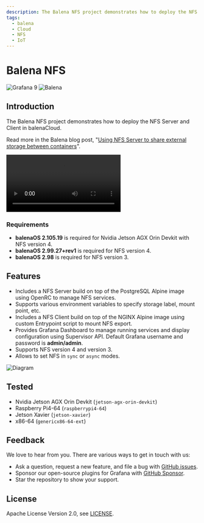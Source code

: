 ```yaml
---
description: The Balena NFS project demonstrates how to deploy the NFS Server and Client in balenaCloud.
tags:
  - balena
  - Cloud
  - NFS
  - IoT
---
```



# Balena NFS

![Grafana 9](https://img.shields.io/badge/Grafana-9.2.2-orange)
![Balena](https://github.com/volkovlabs/balena-nfs/actions/workflows/balena.yml/badge.svg)

## Introduction

The Balena NFS project demonstrates how to deploy the NFS Server and Client in balenaCloud.

Read more in the Balena blog post, "[Using NFS Server to share external storage between containers](https://www.balena.io/blog/using-nfs-server-to-share-external-storage-between-containers-balena/)".

<Video
  src="https://www.youtube.com/embed/_kyNSLeAT84"
  title="Share external storage between containers."
/>

### Requirements

- **balenaOS 2.105.19** is required for Nvidia Jetson AGX Orin Devkit with NFS version 4.
- **balenaOS 2.99.27+rev1** is required for NFS version 4.
- **balenaOS 2.98** is required for NFS version 3.

## Features

- Includes a NFS Server build on top of the PostgreSQL Alpine image using OpenRC to manage NFS services.
- Supports various environment variables to specify storage label, mount point, etc.
- Includes a NFS Client build on top of the NGINX Alpine image using custom Entrypoint script to mount NFS export.
- Provides Grafana Dashboard to manage running services and display configuration using Supervisor API. Default Grafana username and password is **admin/admin**.
- Supports NFS version 4 and version 3.
- Allows to set NFS in `sync` or `async` modes.

![Diagram](https://raw.githubusercontent.com/volkovlabs/balena-nfs/main/img/balena-nfs.png)

## Tested

- Nvidia Jetson AGX Orin Devkit (`jetson-agx-orin-devkit`)
- Raspberry Pi4-64 (`raspberrypi4-64`)
- Jetson Xavier (`jetson-xavier`)
- x86-64 (`genericx86-64-ext`)

## Feedback

We love to hear from you. There are various ways to get in touch with us:

- Ask a question, request a new feature, and file a bug with [GitHub issues](https://github.com/volkovlabs/balena-nfs/issues/new/choose).
- Sponsor our open-source plugins for Grafana with [GitHub Sponsor](https://github.com/sponsors/VolkovLabs).
- Star the repository to show your support.

## License

Apache License Version 2.0, see [LICENSE](https://github.com/volkovlabs/balena-nfs/blob/main/LICENSE).

